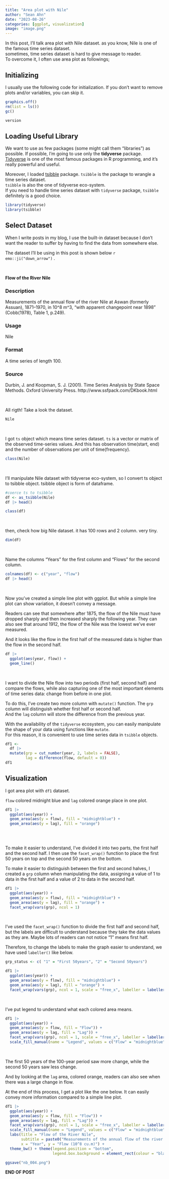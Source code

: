 ```yaml
---
title: "Area plot with Nile"
author: "Sean Ahn"
date: "2023-08-26"
categories: [ggplot, visualization]
image: "image.png"
---
```


In this post, I'll talk area plot with Nile dataset. as you know, Nile is one of the famous time series dataset.   
sometimes, time series dataset is hard to give message to reader.   
To overcome it, I often use area plot as followings;  

## Initializing

I usually use the following code for initialization. If you don't want to remove plots and/or variables, you can skip it.

```r
graphics.off()
rm(list = ls())
gc()

```

```r
version
```

## Loading Useful Library

We want to use as few packages (some might call them "libraries") as possible. If possible, I'm going to use only the **tidyverse** package. [Tidyverse](https://www.tidyverse.org) is one of the most famous packages in R programming, and it's really powerful and useful.

Moreover, I loaded [tsibble](https://tsibble.tidyverts.org) package. `tsibble` is the package to wrangle a time series dataset.   
`tsibble` is also the one of tidyverse eco-system.   
If you need to handle time series dataset with `tidyverse` package, `tsibble` definitely is a good choice.  

```r
library(tidyverse)
library(tsibble)

```

## Select Dataset

When I write posts in my blog, I use the built-in dataset because I don't want the reader to suffer by having to find the data from somewhere else.

The dataset I'll be using in this post is shown below `r emo::ji("down_arrow")` .

<br>

**Flow of the River Nile**

### Description

Measurements of the annual flow of the river Nile at Aswan (formerly Assuan), 1871–1970, in 10^8 m^3, “with apparent changepoint near 1898” (Cobb(1978), Table 1, p.249).

### Usage

Nile

### Format

A time series of length 100.

### Source

Durbin, J. and Koopman, S. J. (2001). Time Series Analysis by State Space Methods. Oxford University Press. http://www.ssfpack.com/DKbook.html

<br>

All rigth! Take a look the dataset.  

```r
Nile

```

<br>

I got `ts` object which means time series dataset. `ts` is a vector or matrix of the observed time-series values. And this has observation time(start, end) and the number of observations per unit of time(frequency).  

```r
class(Nile)

```

<br>

I'll manipulate Nile dataset with tidyverse eco-system, so I convert ts object to tsibble object. tsibble object is form of dataframe. 

```r
#coerce ts to tsibble
df <- as_tsibble(Nile)
df |> head()

```

```r
class(df)
```

<br>

then, check how big Nile dataset. it has 100 rows and 2 column. very tiny.  

```r
dim(df)
```

<br>

Name the columns "Years" for the first column and "Flows" for the second column.  

```r
colnames(df) <- c("year", "flow")
df |> head()
```

<br>

Now you've created a simple line plot with ggplot. But while a simple line plot can show variation, it doesn't convey a message.

Readers can see that somewhere after 1875, the flow of the Nile must have dropped sharply and then increased sharply the following year. They can also see that around 1912, the flow of the Nile was the lowest we've ever measured.

And it looks like the flow in the first half of the measured data is higher than the flow in the second half.

```r
df |> 
  ggplot(aes(year, flow)) +
  geom_line()
```

<br>

I want to divide the Nile flow into two periods (first half, second half) and compare the flows, while also capturing one of the most important elements of time series data: change from before in one plot.  

To do this, I've create two more column with `mutate()` function. The `grp` column will distinguish whether first half or second half.   
And the `lag` column will store the difference from the previous year.   

:::callout-note
With the availability of the `tidyverse` ecosystem, you can easily manipulate the shape of your data using functions like `mutate`.   
For this reason, it is convenient to use time series data in `tsibble` objects.
:::


```r
df1 <- 
  df |> 
  mutate(grp = cut_number(year, 2, labels = FALSE), 
         lag = difference(flow, default = 0))
df1
```

## Visualization  

I got area plot with `df1` dataset. 

`flow` colored midnight blue and `lag` colored orange place in one plot.  


```r
df1 |> 
  ggplot(aes(year)) +
  geom_area(aes(y = flow), fill = "midnightblue") +
  geom_area(aes(y = lag), fill = "orange")
  
```

<br>

To make it easier to understand, I've divided it into two parts, the first half and the second half. I then use the `facet_wrap()` function to place the first 50 years on top and the second 50 years on the bottom.

To make it easier to distinguish between the first and second halves, I created a `grp` column when manipulating the data, assigning a value of 1 to data in the first half and a value of 2 to data in the second half.

```r
df1 |> 
  ggplot(aes(year)) +
  geom_area(aes(y = flow), fill = "midnightblue") +
  geom_area(aes(y = lag), fill = "orange") +
  facet_wrap(vars(grp), ncol = 1)
```

<br>

I've used the `facet_wrap()` function to divide the first half and second half, but the labels are difficult to understand because they take the data values as they are.  Maybe lots of readers can not notice "1" means first half. 

Therefore, to change the labels to make the graph easier to understand, we have used `labeller()` like below.  

```r
grp_status <- c( "1" = "First 50years", "2" = "Second 50years")
```


```r
df1 |> 
  ggplot(aes(year)) +
  geom_area(aes(y = flow), fill = "midnightblue") +
  geom_area(aes(y = lag), fill = "orange") +
  facet_wrap(vars(grp), ncol = 1, scale = "free_x", labeller = labeller(grp = grp_status))
```

<br>

I've put legend to understand what each colored area means. 

```r
df1 |> 
  ggplot(aes(year)) +
  geom_area(aes(y = flow, fill = "Flow")) +
  geom_area(aes(y = lag, fill = "Lag")) +
  facet_wrap(vars(grp), ncol = 1, scale = "free_x", labeller = labeller(grp = grp_status)) +
  scale_fill_manual(name = "Legend", values = c("Flow" = "midnightblue", "Lag" = "orange"))

```

<br>

The first 50 years of the 100-year period saw more change, while the second 50 years saw less change.  

And by looking at the `lag` area, colored orange, readers can also see when there was a large change in flow.  

At the end of this process, I get a plot like the one below. It can easily convey more information compared to a simple line plot.

```r
df1 |> 
  ggplot(aes(year)) +
  geom_area(aes(y = flow, fill = "Flow")) +
  geom_area(aes(y = lag, fill = "Lag")) +
  facet_wrap(vars(grp), ncol = 1, scale = "free_x", labeller = labeller(grp = grp_status)) +
  scale_fill_manual(name = "Legend", values = c("Flow" = "midnightblue", "Lag" = "orange")) +
  labs(title = "Flow of the River Nile", 
       subtitle = paste0("Measurements of the annual flow of the river Nile at Aswan (formerly Assuan), 1871–1970,","\n" ,"in 10^8 m^3"),
       x = "Year", y = "Flow (10^8 cu.m)") +
  theme_bw() + theme(legend.position = "bottom", 
                     legend.box.background = element_rect(colour = "black"))

```

```r
ggsave("nb_004.png")
```

<div class="right">
__END OF POST__
</div>